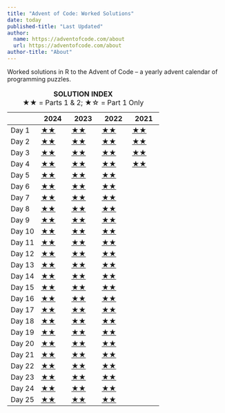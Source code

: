 ```yaml
---
title: "Advent of Code: Worked Solutions"
date: today
published-title: "Last Updated"
author: 
  name: https://adventofcode.com/about
  url: https://adventofcode.com/about
author-title: "About"
---
```


Worked solutions in R to the Advent of Code – a yearly advent calendar of programming puzzles.

|   | 2024 | 2023 | 2022 | 2021 |
|----|----|----|----|----|
| Day 1 | [★★](/2024/R/day01.html) | [★★](/2023/R/day01.html) | [★★](/2022/R/day01.html) | [★★](/2021/R/day01.html) |
| Day 2 | [★★](/2024/R/day02.html) | [★★](/2023/R/day02.html) | [★★](/2022/R/day02.html) | [★★](/2021/R/day02.html) |
| Day 3 | [★★](/2024/R/day03.html) | [★★](/2023/R/day03.html) | [★★](/2022/R/day03.html) | [★★](/2021/R/day03.html) |
| Day 4 | [★★](/2024/R/day04.html) | [★★](/2023/R/day04.html) | [★★](/2022/R/day04.html) | [★★](/2021/R/day04.html) |
| Day 5 | [★★](/2024/R/day05.html) | [★★](/2023/R/day05.html) | [★★](/2022/R/day05.html) |  |
| Day 6 | [★★](/2024/R/day06.html) | [★★](/2023/R/day06.html) | [★★](/2022/R/day06.html) |  |
| Day 7 | [★★](/2024/R/day07.html) | [★★](/2023/R/day07.html) | [★★](/2022/R/day07.html) |  |
| Day 8 | [★★](/2024/R/day08.html) | [★★](/2023/R/day08.html) | [★★](/2022/R/day08.html) |  |
| Day 9 | [★★](/2024/R/day09.html) | [★★](/2023/R/day09.html) | [★★](/2022/R/day09.html) |  |
| Day 10 | [★★](/2024/R/day10.html) | [★★](/2023/R/day10.html) | [★★](/2022/R/day10.html) |  |
| Day 11 | [★★](/2024/R/day11.html) | [★★](/2023/R/day11.html) | [★★](/2022/R/day11.html) |  |
| Day 12 | [★★](/2024/R/day12.html) | [★★](/2023/R/day12.html) | [★★](/2022/R/day12.html) |  |
| Day 13 | [★★](/2024/R/day13.html) | [★★](/2023/R/day13.html) | [★★](/2022/R/day13.html) |  |
| Day 14 | [★★](/2024/R/day14.html) | [★★](/2023/R/day14.html) | [★★](/2022/R/day14.html) |  |
| Day 15 | [★★](/2024/R/day15.html) | [★★](/2023/R/day15.html) | [★★](/2022/R/day15.html) |  |
| Day 16 | [★★](/2024/R/day16.html) | [★★](/2023/R/day16.html) | [★★](/2022/R/day16.html) |  |
| Day 17 | [★★](/2024/R/day17.html) | [★★](/2023/R/day17.html) | [★★](/2022/R/day17.html) |  |
| Day 18 | [★★](/2024/R/day18.html) | [★★](/2023/R/day18.html) | [★★](/2022/R/day18.html) |  |
| Day 19 | [★★](/2024/R/day19.html) | [★★](/2023/R/day19.html) | [★★](/2022/R/day19.html) |  |
| Day 20 | [★★](/2024/R/day20.html) | [★★](/2023/R/day20.html) | [★★](/2022/R/day20.html) |  |
| Day 21 | [★★](/2024/R/day21.html) | [★★](/2023/R/day21.html) | [★★](/2022/R/day21.html) |  |
| Day 22 | [★★](/2024/R/day22.html) | [★★](/2023/R/day22.html) | [★★](/2022/R/day22.html) |  |
| Day 23 | [★★](/2024/R/day23.html) | [★★](/2023/R/day23.html) | [★★](/2022/R/day23.html) |  |
| Day 24 | [★★](/2024/R/day24.html) | [★★](/2023/R/day24.html) | [★★](/2022/R/day24.html) |  |
| Day 25 | [★★](/2024/R/day25.html) | [★★](/2023/R/day25.html) | [★★](/2022/R/day25.html) |  |

: **SOLUTION INDEX**\
★★ = Parts 1 & 2; ★☆ = Part 1 Only
